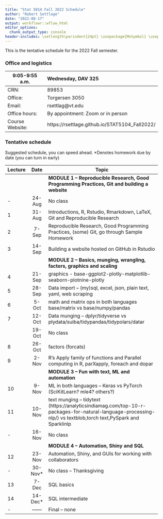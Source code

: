 ```yaml
---
title: "Stat 5014 Fall 2022 Schedule"
author: "Robert Settlage"
date: "2022-08-17"
output: workflowr::wflow_html
editor_options:
  chunk_output_type: console
header-includes: \setlength\parindent{24pt} \usepackage{MnSymbol} \usepackage{mathrsfs}
---
```


This is the tentative schedule for the 2022 Fall semester.
  
### Office and logistics

9:05-9:55 a.m.  Wednesday, DAV 325
--------------  ---------------------------------------
CRN:            89853  
Office:         Torgersen 3050
Email:          rsettlag@vt.edu
Office hours:   By appointment: Zoom or in person
Course Website: https://rsettlage.github.io/STAT5104_Fall2022/
--------------  ---------------------------------------

### Tentative schedule

Suggested schedule, you can speed ahead.
*Denotes homework due by date (you can turn in early)

|Lecture | Date      | Topic
|--------|:---------:|------------------------------------------------------------------ 
|        |           | **MODULE 1 -- Reproducible Research, Good Programming Practices, Git and building a website**  
|-       | 24-Aug    | No class  
|1       | 31-Aug    | Introductions, R, Rstudio, Rmarkdown, LaTeX, Git and Reproducible Research  
|2	     |  7-Sep    | Reproducible Research, Good Programming Practices, (some) Git, go through Sample Homework  
|3	     | 14-Sep    | Building a website hosted on GitHub in Rstudio  
|        |           | **MODULE 2 -- Basics, munging, wrangling, factors, graphics and scaling**
|4	     | 21-Sep    | graphics - base-ggplot2-plotly-matplotlib-seaborn-plotnine-plotly 
|5	     | 28-Sep    | Data import -- (my)sql, excel, json, plain text, yaml, web scraping 
|6	     |  5-Oct    | math and matrix ops in both languages base/matrix vs base/numpy/pandas
|7	     | 12-Oct    | Data munging -- dplyr/tidyverse vs plydata/suiba/tidypandas/tidypolars/datar
|        | 19-Oct    | No class  
|8	     | 26-Oct    | factors (forcats)  
|9	     |  2-Nov    | R's Apply family of functions and Parallel computing in R, parXapply, foreach and dopar
|        |           | **MODULE 3 -- Fun with text, ML and automation**  
|10	     |  9-Nov    | ML in both languages -- Keras vs PyTorch (SciKitLearn?  mle4? others?) 
|11	     | 10-Nov    | text munging -- tidytext (https://analyticsindiamag.com/top-10-r-packages-for-natural-language-processing-nlp/) vs textblob,torch text,PySpark and Sparklinlp   
|- 	     | 16-Nov    | No class  
|        |           | **MODULE 4 -- Automation, Shiny and SQL**  
|12	     | 23-Nov    | Automation, Shiny, and GUIs for working with collaborators  
|-	     | 30-Nov*   | No class -- Thanksgiving  
|13	     |  7-Dec    | SQL basics  
|14	     | 14-Dec*   | SQL intermediate    
|-       | ------    | Final -- none  


